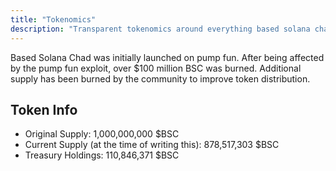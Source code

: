 ```yaml
---
title: "Tokenomics"
description: "Transparent tokenomics around everything based solana chad"
---
```


Based Solana Chad was initially launched on pump fun. After being affected by the pump fun exploit, over $100 million BSC was burned. Additional supply has been burned by the community to improve token distribution.

## Token Info

-   Original Supply: 1,000,000,000 $BSC
-   Current Supply (at the time of writing this): 878,517,303 $BSC
-   Treasury Holdings: 110,846,371 $BSC
